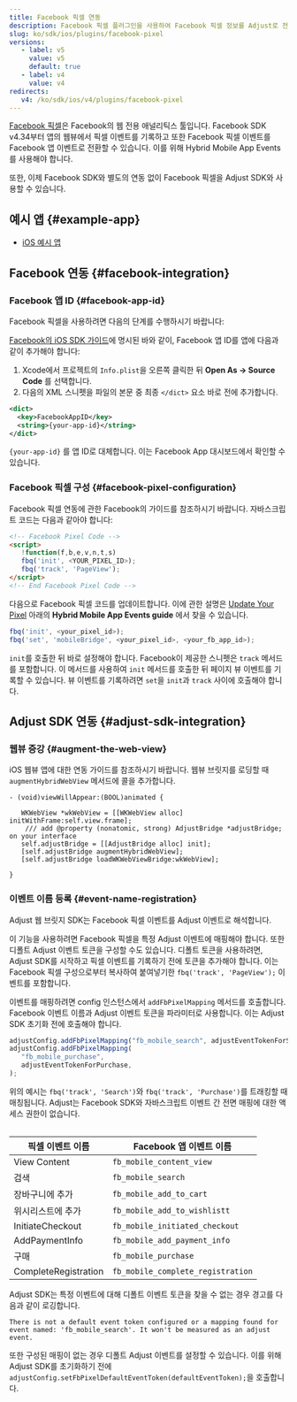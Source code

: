 ```yaml
---
title: Facebook 픽셀 연동
description: Facebook 픽셀 플러그인을 사용하여 Facebook 픽셀 정보를 Adjust로 전달합니다.
slug: ko/sdk/ios/plugins/facebook-pixel
versions:
   - label: v5
     value: v5
     default: true
   - label: v4
     value: v4
redirects:
   v4: /ko/sdk/ios/v4/plugins/facebook-pixel
---
```


[Facebook 픽셀](https://www.facebook.com/business/help/952192354843755?id=1205376682832142)은 Facebook의 웹 전용 애널리틱스 툴입니다. Facebook SDK v4\.34부터 앱의 웹뷰에서 픽셀 이벤트를 기록하고 또한 Facebook 픽셀 이벤트를 Facebook 앱 이벤트로 전환할 수 있습니다. 이를 위해 Hybrid Mobile App Events를 사용해야 합니다.

또한, 이제 Facebook SDK와 별도의 연동 없이 Facebook 픽셀을 Adjust SDK와 사용할 수 있습니다.

## 예시 앱 {#example-app}

-  [iOS 예시 앱](https://github.com/adjust/ios_sdk/tree/master/examples/AdjustExample-FbPixel)

## Facebook 연동 {#facebook-integration}

### Facebook 앱 ID {#facebook-app-id}

Facebook 픽셀을 사용하려면 다음의 단계를 수행하시기 바랍니다:

[Facebook의 iOS SDK 가이드](https://developers.facebook.com/docs/ios/getting-started/#xcode)에 명시된 바와 같이, Facebook 앱 ID를 앱에 다음과 같이 추가해야 합니다:

1. Xcode에서 프로젝트의 `Info.plist`을 오른쪽 클릭한 뒤 **Open As \-> Source Code** 를 선택합니다.
2. 다음의 XML 스니펫을 파일의 본문 중 최종 `</dict>` 요소 바로 전에 추가합니다.

<CodeBlock title="Info.plist">

```xml
<dict>
  <key>FacebookAppID</key>
  <string>{your-app-id}</string>
</dict>
```

</CodeBlock>

`{your-app-id}` 를 앱 ID로 대체합니다. 이는 Facebook App 대시보드에서 확인할 수 있습니다.

### Facebook 픽셀 구성 {#facebook-pixel-configuration}

Facebook 픽셀 연동에 관한 Facebook의 가이드를 참조하시기 바랍니다. 자바스크립트 코드는 다음과 같아야 합니다:

```html
<!-- Facebook Pixel Code -->
<script>
   !function(f,b,e,v,n,t,s)
   fbq('init', <YOUR_PIXEL_ID>);
   fbq('track', 'PageView');
</script>
<!-- End Facebook Pixel Code -->
```

다음으로 Facebook 픽셀 코드를 업데이트합니다. 이에 관한 설명은 [Update Your Pixel](https://developers.facebook.com/docs/app-events/hybrid-app-events) 아래의 **Hybrid Mobile App Events guide** 에서 찾을 수 있습니다.

```js
fbq('init', <your_pixel_id>);
fbq('set', 'mobileBridge', <your_pixel_id>, <your_fb_app_id>);
```

<Callout type="important">

`init`를 호출한 뒤 바로 설정해야 합니다. Facebook이 제공한 스니펫은 `track` 메서드를 포함합니다. 이 메서드를 사용하여 `init` 메서드를 호출한 뒤 페이지 뷰 이벤트를 기록할 수 있습니다. 뷰 이벤트를 기록하려면 `set`을 `init`과 `track` 사이에 호출해야 합니다.

</Callout>

## Adjust SDK 연동 {#adjust-sdk-integration}

### 웹뷰 증강 {#augment-the-web-view}

iOS 웹뷰 앱에 대한 연동 가이드를 참조하시기 바랍니다. 웹뷰 브릿지를 로딩할 때 `augmentHybridWebView` 메서드에 콜을 추가합니다.

```objc
- (void)viewWillAppear:(BOOL)animated {

   WKWebView *wkWebView = [[WKWebView alloc] initWithFrame:self.view.frame];
    /// add @property (nonatomic, strong) AdjustBridge *adjustBridge; on your interface
   self.adjustBridge = [[AdjustBridge alloc] init];
   [self.adjustBridge augmentHybridWebView];
   [self.adjustBridge loadWKWebViewBridge:wkWebView];

}
```

### 이벤트 이름 등록 {#event-name-registration}

Adjust 웹 브릿지 SDK는 Facebook 픽셀 이벤트를 Adjust 이벤트로 해석합니다.

이 기능을 사용하려면 Facebook 픽셀을 특정 Adjust 이벤트에 매핑해야 합니다. 또한 디폴트 Adjust 이벤트 토큰을 구성할 수도 있습니다. 디폴트 토큰을 사용하려면, Adjust SDK를 시작하고 픽셀 이벤트를 기록하기 전에 토큰을 추가해야 합니다. 이는 Facebook 픽셀 구성으로부터 복사하여 붙여넣기한 `fbq('track', 'PageView');` 이벤트를 포함합니다.

이벤트를 매핑하려면 config 인스턴스에서 `addFbPixelMapping` 메서드를 호출합니다. Facebook 이벤트 이름과 Adjust 이벤트 토큰을 파라미터로 사용합니다. 이는 Adjust SDK 초기화 전에 호출해야 합니다.

```js
adjustConfig.addFbPixelMapping("fb_mobile_search", adjustEventTokenForSearch);
adjustConfig.addFbPixelMapping(
   "fb_mobile_purchase",
   adjustEventTokenForPurchase,
);
```

<Callout type="note">

위의 예시는 `fbq('track', 'Search')`와 `fbq('track', 'Purchase')`를 트래킹할 때 매칭됩니다. Adjust는 Facebook SDK와 자바스크립트 이벤트 간 전면 매핑에 대한 액세스 권한이 없습니다.

</Callout>
<Table>

| 픽셀 이벤트 이름     | Facebook 앱 이벤트 이름           |
| -------------------- | --------------------------------- |
| View Content         | `fb_mobile_content_view`          |
| 검색                 | `fb_mobile_search`                |
| 장바구니에 추가      | `fb_mobile_add_to_cart`           |
| 위시리스트에 추가    | `fb_mobile_add_to_wishlistt`      |
| InitiateCheckout     | `fb_mobile_initiated_checkout`    |
| AddPaymentInfo       | `fb_mobile_add_payment_info`      |
| 구매                 | `fb_mobile_purchase`              |
| CompleteRegistration | `fb_mobile_complete_registration` |

</Table>

Adjust SDK는 특정 이벤트에 대해 디폴트 이벤트 토큰을 찾을 수 없는 경우 경고를 다음과 같이 로깅합니다.

```text
There is not a default event token configured or a mapping found for event named: 'fb_mobile_search'. It won't be measured as an adjust event.
```

또한 구성된 매핑이 없는 경우 디폴트 Adjust 이벤트를 설정할 수 있습니다. 이를 위해 Adjust SDK를 초기화하기 전에 `adjustConfig.setFbPixelDefaultEventToken(defaultEventToken);`을 호출합니다.
